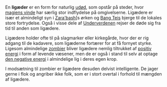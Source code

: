 {{title:Ligæder}}
{{author:Laura Holmegaard}}
{{timestamp:2011-01-19T13:35:04Z}}
{{copyright:Ligæder}}
En '''ligæder''' er en form for naturlig [[udøde|udød]], som opstår på steder, hvor [[magiens vinde]] har særlig stor indflydelse på omgivelserne. Ligædere er især et almindeligt syn i [[Zara'bash]]]s ørken og [[Bang Tei|Bang Teis]] bjerge til de lokales store fortrydelse. Også i visse dele af [[Underverdenen]] rejser de døde sig fra tid til anden som ligædere.

Ligædere holder ofte til på slagmarker eller kirkegårde, hvor der er rig adgang til de kadavere, som ligæderne fortærer for at få fornyet styrke. Ligesom almindelige [[zombie|zombier]] bliver ligædere nemlig tiltrukket af [[den positive energi|positiv energi]] i form af levende væsener, men de er også i stand til selv at optage [[den negative energi]] i almindelige lig i deres egen krop.

I modsætning til zombier er ligædere desuden delvist intelligente. De jager gerne i flok og angriber ikke folk, som er i stort overtal i forhold til mængden af ligædere.